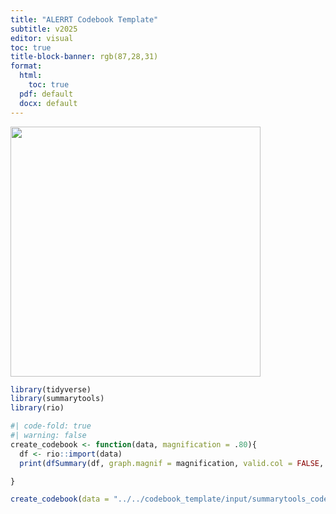 ```yaml
---
title: "ALERRT Codebook Template"
subtitle: v2025
editor: visual
toc: true
title-block-banner: rgb(87,28,31)
format: 
  html:
    toc: true
  pdf: default
  docx: default
---
```


![](images/ALERRT%20Center%20Badge_Logo%20PNG.png){fig-align="center" width="400"}

```r
library(tidyverse)
library(summarytools)
library(rio)
```

```r
#| code-fold: true
#| warning: false
create_codebook <- function(data, magnification = .80){
  df <- rio::import(data) 
  print(dfSummary(df, graph.magnif = magnification, valid.col = FALSE, na.col = FALSE, labels.col = TRUE), method = 'render')

}

create_codebook(data = "../../codebook_template/input/summarytools_codebook_draft.rdata")
```
